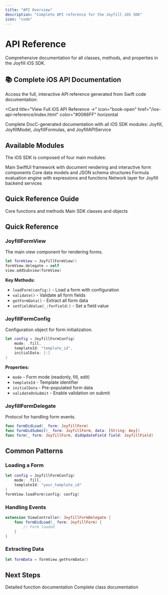 ```yaml
---
title: "API Overview"
description: "Complete API reference for the Joyfill iOS SDK"
icon: "code"
---
```


# API Reference

Comprehensive documentation for all classes, methods, and properties in the Joyfill iOS SDK.

## 📚 Complete iOS API Documentation

Access the full, interactive API reference generated from Swift code documentation:

<Card 
  title="View Full iOS API Reference →" 
  icon="book-open"
  href="/ios-api-reference/index.html"
  color="#0066FF"
  horizontal
>
  Complete DocC-generated documentation with all iOS SDK modules: Joyfill, JoyfillModel, JoyfillFormulas, and JoyfillAPIService
</Card>

## Available Modules

The iOS SDK is composed of four main modules:

<CardGroup cols={2}>
  <Card 
    title="Joyfill (UI Library)" 
    icon="mobile-screen"
    href="/ios-api-reference/Joyfill/documentation/joyfill/index.html"
  >
    Main SwiftUI framework with document rendering and interactive form components
  </Card>
  <Card 
    title="JoyfillModel" 
    icon="database"
    href="/ios-api-reference/JoyfillModel/documentation/joyfillmodel/index.html"
  >
    Core data models and JSON schema structures
  </Card>
  <Card 
    title="JoyfillFormulas" 
    icon="calculator"
    href="/ios-api-reference/JoyfillFormulas/documentation/joyfillformulas/index.html"
  >
    Formula evaluation engine with expressions and functions
  </Card>
  <Card 
    title="JoyfillAPIService" 
    icon="cloud"
    href="/ios-api-reference/JoyfillAPIService/documentation/joyfillapiservice/index.html"
  >
    Network layer for Joyfill backend services
  </Card>
</CardGroup>

## Quick Reference Guide

<CardGroup cols={2}>
  <Card title="Functions" icon="function" href="/ios/api-reference/functions">
    Core functions and methods
  </Card>
  <Card title="Classes" icon="box" href="/ios/api-reference/classes">
    Main SDK classes and objects
  </Card>
</CardGroup>

## Quick Reference

### JoyfillFormView

The main view component for rendering forms.

```swift
let formView = JoyfillFormView()
formView.delegate = self
view.addSubview(formView)
```

**Key Methods:**
- `loadForm(config:)` - Load a form with configuration
- `validate()` - Validate all form fields
- `getFormData()` - Extract all form data
- `setFieldValue(_:forField:)` - Set a field value

### JoyfillFormConfig

Configuration object for form initialization.

```swift
let config = JoyfillFormConfig(
    mode: .fill,
    templateId: "template_id",
    initialData: [:]
)
```

**Properties:**
- `mode` - Form mode (readonly, fill, edit)
- `templateId` - Template identifier
- `initialData` - Pre-populated form data
- `validateOnSubmit` - Enable validation on submit

### JoyfillFormDelegate

Protocol for handling form events.

```swift
func formDidLoad(_ form: JoyfillForm)
func formDidSubmit(_ form: JoyfillForm, data: [String: Any])
func form(_ form: JoyfillForm, didUpdateField field: JoyfillField)
```

## Common Patterns

### Loading a Form

```swift
let config = JoyfillFormConfig(
    mode: .fill,
    templateId: "your_template_id"
)
formView.loadForm(config: config)
```

### Handling Events

```swift
extension ViewController: JoyfillFormDelegate {
    func formDidLoad(_ form: JoyfillForm) {
        // Form loaded
    }
}
```

### Extracting Data

```swift
let formData = formView.getFormData()
```

## Next Steps

<CardGroup cols={2}>
  <Card title="Functions Reference" icon="function" href="/ios/api-reference/functions">
    Detailed function documentation
  </Card>
  <Card title="Classes Reference" icon="box" href="/ios/api-reference/classes">
    Complete class documentation
  </Card>
</CardGroup>

